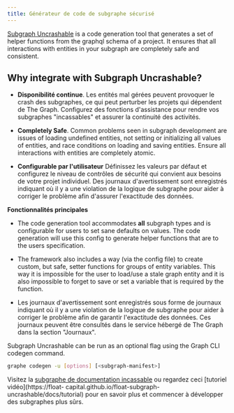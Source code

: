 ```yaml
---
title: Générateur de code de subgraphe sécurisé
---
```


[Subgraph Uncrashable](https://float-capital.github.io/float-subgraph-uncrashable/) is a code generation tool that generates a set of helper functions from the graphql schema of a project. It ensures that all interactions with entities in your subgraph are completely safe and consistent.

## Why integrate with Subgraph Uncrashable?

- **Disponibilité continue**. Les entités mal gérées peuvent provoquer le crash des subgraphes, ce qui peut perturber les projets qui dépendent de The Graph. Configurez des fonctions d'assistance pour rendre vos subgraphes "incassables" et assurer la continuité des activités.

- **Completely Safe**. Common problems seen in subgraph development are issues of loading undefined entities, not setting or initializing all values of entities, and race conditions on loading and saving entities. Ensure all interactions with entities are completely atomic.

- **Configurable par l'utilisateur** Définissez les valeurs par défaut et configurez le niveau de contrôles de sécurité qui convient aux besoins de votre projet individuel. Des journaux d'avertissement sont enregistrés indiquant où il y a une violation de la logique de subgraphe pour aider à corriger le problème afin d'assurer l'exactitude des données.

**Fonctionnalités principales**

- The code generation tool accommodates **all** subgraph types and is configurable for users to set sane defaults on values. The code generation will use this config to generate helper functions that are to the users specification.

- The framework also includes a way (via the config file) to create custom, but safe, setter functions for groups of entity variables. This way it is impossible for the user to load/use a stale graph entity and it is also impossible to forget to save or set a variable that is required by the function.

- Les journaux d'avertissement sont enregistrés sous forme de journaux indiquant où il y a une violation de la logique de subgraphe pour aider à corriger le problème afin de garantir l'exactitude des données. Ces journaux peuvent être consultés dans le service hébergé de The Graph dans la section "Journaux".

Subgraph Uncrashable can be run as an optional flag using the Graph CLI codegen command.

```sh
graphe codegen -u [options] [<subgraph-manifest>]
```

Visitez la [subgraphe de documentation incassable](https://float-capital.github.io/float-subgraph-uncrashable/docs/) ou regardez ceci [tutoriel vidéo](https://float- capital.github.io/float-subgraph-uncrashable/docs/tutorial) pour en savoir plus et commencer à développer des subgraphes plus sûrs.
